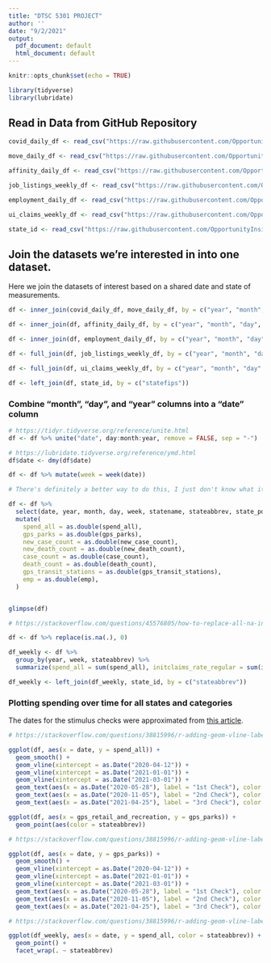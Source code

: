 ```yaml
---
title: "DTSC 5301 PROJECT"
author: ''
date: "9/2/2021"
output:
  pdf_document: default
  html_document: default
---
```


```r
knitr::opts_chunk$set(echo = TRUE)

library(tidyverse)
library(lubridate)
```

## Read in Data from GitHub Repository
```r
covid_daily_df <- read_csv("https://raw.githubusercontent.com/OpportunityInsights/EconomicTracker/main/data/COVID%20-%20State%20-%20Daily.csv")

move_daily_df <- read_csv("https://raw.githubusercontent.com/OpportunityInsights/EconomicTracker/main/data/Google%20Mobility%20-%20State%20-%20Daily.csv")

affinity_daily_df <- read_csv("https://raw.githubusercontent.com/OpportunityInsights/EconomicTracker/main/data/Affinity%20-%20State%20-%20Daily.csv")

job_listings_weekly_df <- read_csv("https://raw.githubusercontent.com/OpportunityInsights/EconomicTracker/main/data/Burning%20Glass%20-%20State%20-%20Weekly.csv")

employment_daily_df <- read_csv("https://raw.githubusercontent.com/OpportunityInsights/EconomicTracker/main/data/Employment%20-%20State%20-%20Daily.csv")

ui_claims_weekly_df <- read_csv("https://raw.githubusercontent.com/OpportunityInsights/EconomicTracker/main/data/UI%20Claims%20-%20State%20-%20Weekly.csv")

state_id <- read_csv("https://raw.githubusercontent.com/OpportunityInsights/EconomicTracker/main/data/GeoIDs%20-%20State.csv")
```
## Join the datasets we're interested in into one dataset.

Here we join the datasets of interest based on a shared date and state of measurements.

```r
df <- inner_join(covid_daily_df, move_daily_df, by = c("year", "month", "day", "statefips"))

df <- inner_join(df, affinity_daily_df, by = c("year", "month", "day", "statefips"))

df <- inner_join(df, employment_daily_df, by = c("year", "month", "day", "statefips"))
```



```r

df <- full_join(df, job_listings_weekly_df, by = c("year", "month", "day" = "day_endofweek", "statefips"))

df <- full_join(df, ui_claims_weekly_df, by = c("year", "month", "day" = "day_endofweek", "statefips"))

df <- left_join(df, state_id, by = c("statefips"))
```

### Combine "month", "day", and "year" columns into a "date" column
```r
# https://tidyr.tidyverse.org/reference/unite.html
df <- df %>% unite("date", day:month:year, remove = FALSE, sep = "-")

# https://lubridate.tidyverse.org/reference/ymd.html
df$date <- dmy(df$date)

df <- df %>% mutate(week = week(date))
```

```r
# There's definitely a better way to do this, I just don't know what it is.

df <- df %>%
  select(date, year, month, day, week, statename, stateabbrev, state_pop2019, initclaims_rate_regular, contclaims_rate_regular, bg_posts, emp, spend_all, gps_retail_and_recreation, gps_grocery_and_pharmacy, gps_parks, gps_transit_stations, gps_workplaces, gps_residential, gps_away_from_home, new_case_count, new_death_count, case_count, death_count) %>%
  mutate(
    spend_all = as.double(spend_all),
    gps_parks = as.double(gps_parks),
    new_case_count = as.double(new_case_count),
    new_death_count = as.double(new_death_count),
    case_count = as.double(case_count),
    death_count = as.double(death_count),
    gps_transit_stations = as.double(gps_transit_stations),
    emp = as.double(emp),
  )


glimpse(df)
```

```r
# https://stackoverflow.com/questions/45576805/how-to-replace-all-na-in-a-dataframe-using-tidyrreplace-na

df <- df %>% replace(is.na(.), 0)
```

```r
df_weekly <- df %>%
  group_by(year, week, stateabbrev) %>%
  summarize(spend_all = sum(spend_all), initclaims_rate_regular = sum(initclaims_rate_regular), contclaims_rate_regular = sum(contclaims_rate_regular), bg_posts = sum(bg_posts), emp = sum(emp), gps_retail_and_recreation = sum(gps_retail_and_recreation), gps_grocery_and_pharmacy = sum(gps_grocery_and_pharmacy), gps_parks = sum(gps_parks), gps_transit_stations = sum(gps_transit_stations), gps_workplaces = sum(gps_workplaces), gps_residential = sum(gps_residential), gps_away_from_home = sum(gps_away_from_home), new_case_count = sum(new_case_count), new_death_count = sum(new_death_count), case_count = max(case_count), death_count = max(death_count), date = max(date))

df_weekly <- left_join(df_weekly, state_id, by = c("stateabbrev"))
```


### Plotting spending over time for all states and categories

The dates for the stimulus checks were approximated from [this article](https://en.as.com/en/2021/08/25/latest_news/1629920433_478504.html).  
```r

# https://stackoverflow.com/questions/38815996/r-adding-geom-vline-labels-to-geom-histogram-labels

ggplot(df, aes(x = date, y = spend_all)) +
  geom_smooth() +
  geom_vline(xintercept = as.Date("2020-04-12")) +
  geom_vline(xintercept = as.Date("2021-01-01")) +
  geom_vline(xintercept = as.Date("2021-03-01")) +
  geom_text(aes(x = as.Date("2020-05-28"), label = "1st Check"), color = "red", angle = 45, y = 0) +
  geom_text(aes(x = as.Date("2020-11-05"), label = "2nd Check"), color = "green", angle = 45, y = -.1) +
  geom_text(aes(x = as.Date("2021-04-25"), label = "3rd Check"), color = "blue", angle = 45, y = -.1)
```

```r
ggplot(df, aes(x = gps_retail_and_recreation, y = gps_parks)) +
  geom_point(aes(color = stateabbrev))
```

```r

# https://stackoverflow.com/questions/38815996/r-adding-geom-vline-labels-to-geom-histogram-labels

ggplot(df, aes(x = date, y = gps_parks)) +
  geom_smooth() +
  geom_vline(xintercept = as.Date("2020-04-12")) +
  geom_vline(xintercept = as.Date("2021-01-01")) +
  geom_vline(xintercept = as.Date("2021-03-01")) +
  geom_text(aes(x = as.Date("2020-05-28"), label = "1st Check"), color = "red", angle = 45, y = 0) +
  geom_text(aes(x = as.Date("2020-11-05"), label = "2nd Check"), color = "green", angle = 45, y = -.1) +
  geom_text(aes(x = as.Date("2021-04-25"), label = "3rd Check"), color = "blue", angle = 45, y = -.1)
```

```r

# https://stackoverflow.com/questions/38815996/r-adding-geom-vline-labels-to-geom-histogram-labels

ggplot(df_weekly, aes(x = date, y = spend_all, color = stateabbrev)) +
  geom_point() +
  facet_wrap(. ~ stateabbrev)
```

